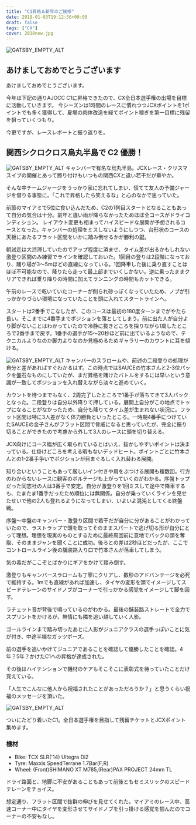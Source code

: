 ---
title: "C1昇格＆新年のご挨拶"
date: 2018-01-03T19:12:56+09:00
draft: false
tags: ["CX"]
cover: 2018new.jpg
---

![GATSBY_EMPTY_ALT](2018new.jpg)

## あけましておめでとうございます

あけましておめでとうございます。

今年は下記の通りAJOCC C1に昇格できたので、CX全日本選手権の出場を目標に活動していきます。
今シーズンは1時間のレースに慣れつつJCXポイントを1ポイントでも多く獲得して、夏場の肉体改造を経てポイント稼ぎを第一目標に残留を狙っていくつもり。

今更ですが、レースレポートと振り返りを。

## 関西シクロクロス烏丸半島で C2 優勝！

![GATSBY_EMPTY_ALT](17karasuma.jpg)
キャンバーで有名な烏丸半島。JCXレース・クリスマスイブの開催とあって飾り付けもいつもの関西CXと違い若干だが華やか。

そんな中チームジャージをうっかり家に忘れてしまい、慌てて友人の予備ジャージを借りる事態に。「これで昇格したら笑えるな」と心のなかで思っていた。

前節のマイアミで5位に食い込んだため、C2の1列目スタートとなることもあって自分の気合は十分。前年と違い雨が降らなかったためほぼ全コースがドライコンディション。
レイアウト変更も相まってハイスピードな展開が予想されるコースとなった。キャンバーの処理をミスしないようにしつつ、台形状のコースの天板にあたるフラット区間をいかに踏み倒せるかが勝利の鍵。

朝試走は大渋滞していたのでアップ程度に済ませ、タイム差が出るかもしれない激登り区間のみ練習でラインを確認しておいた。1回目の登りは2段階になっており、踊り場が3〜5mほどの直線になっている。1回降車した後に乗り直すことはほぼ不可能なので、降りたら走って最上部までいくしかない。逆に乗ったままクリアできれば乗り降りの時間に加えてランニングの時間もカットできる。

午前のレースで乾いていたコーナーが削られ砂っぽくなっていたため、ノブが引っかかりづらい環境になっていたことを頭に入れてスタートラインへ。

スタートは2番手でこなしたが、このコースは最初の180度ターンまでがやたら長い。そこまでに4番手までポジションを落としてしまう。前に出た人が自分より脚がないことはわかっていたので冷静に抜きどころを探りながら1周したところで2番手まで戻す。1番手の選手が15〜20秒ほど前に出ているようなので、テクニカルよりなのか脚力よりなのか見極めるためギャラリーのカウントに耳を傾ける。

![GATSBY_EMPTY_ALT](17karasuma2.jpg)
キャンバーのスラロームや、前述の二段登りの処理が自分と差があればすぐわかるはず。この時点ではSAUCEの竹本さんと2-3位パックを盤石なものにしていたが、まだ昇格を賭けたバトルをするには早いという意識が一致してポジションを入れ替えながら淡々と進めていく。

カウントを待つまでもなく、2周完了したところで1番手が落ちてきて3人パックとなった。二段登りは自分以外降りて押している。展開上自分がこの地点でトップになることがなかったため、自分も降りてタイム差が生まれない状況に。フラット区間は特に3人差がなく体力勝負といったところ。一時期4番手につけていたSAUCEの金子さんがフラット区間で脅威になると思っていたが、完全に振り切ることができたので考慮から外して3人のレースに頭を切り替える。

JCX向けにコース幅が広く取られているとはいえ、抜かしやすいポイントは決まっている。仕掛けどころを考える暇もないデッドヒート。ポイントごとに竹本さんとの1-2番手争いでポジションが目まぐるしく入れ替わる展開。

知り合いということもあって厳しいイン付きや肩をぶつける展開も複数回。行方のわからないレースに観客のボルテージも上がっていくのがわかる。序盤トップだった同志社の人は3番手で安定。自分が激登りを1回ミスして途中で降車するも、たまたま1番手だったため順位には無関係。自分が乗っていくラインを見せたせいで他の2人も登れるようになってしまい、いよいよ混沌としてくる終盤戦。

序盤～中盤のキャンバー・激登り区間で若干だが自分に分があることがわかっていたので、ラストラップで頭を取ってそのままスパートで逃げ切る形が自分にとって理想。理想を現実のものとするために最終周回前に意地でパックの頭を奪取、そのままジャンを聞くことに成功。後ろとの差は2秒ほどだったが、ここでコントロールライン後の舗装路入り口で竹本さんが落車してしまう。

気の毒だがここぞとばかりにギアをかけて踏み倒す。

激登りもキャンバースラロームも丁寧にクリアし、数秒のアドバンテージを必死で維持する。1mでも直線があれば加速し、タイヤの変形を頭でイメージしてスピードテレーンのサイドノブがコーナーで引っかかる感覚をイメージして脚を回す。

ラチェット音が背後で鳴っているのがわかる。最後の舗装路ストレートで全力でスプリントをかけるが、無情にも隣を追い越していく人影。

ゴールラインまで踏み切ったあとに人影がジュニアクラスの選手っぽいことに気が付き、中途半端なガッツポーズ。

前の選手を追いかけてジュニアであることを確認して優勝したことを確認。4年？5年？かけたC1への昇格が達成された。

その後はハイテンションで機材のケアもそこそこに表彰式を待っていたことだけ覚えている。

「人生でこんなに他人から祝福されたことがあっただろうか？」と思うくらい祝福のメッセージを頂いた。

![GATSBY_EMPTY_ALT](c1up.jpg)

ついにたどり着いたC1。全日本選手権を目指して残留チケットとJCXポイント集めます。

### 機材

- Bike: TCX SLR('14) Ultegra Di2
- Tyre: Maxxis SpeedTerrane 1.7Bar(F,R)
- Wheel: (Front)SHIMANO XT M785,(Rear)PAX PROJECT 24mm TL

ドライ路面と、地脚に不安があることもあって前後ともセミスリックのスピードテレーンをチョイス。

想定通り、フラット区間で抜群の伸びを見せてくれた。マイアミのレース中、高速コーナー中にタイヤを変形させてサイドノブを引っ掛ける感覚を掴んだのでコーナーの不安もなし。

<LinkBox isAmazonLink url="https://www.amazon.co.jp/dp/B01M8LR2G6/" />
